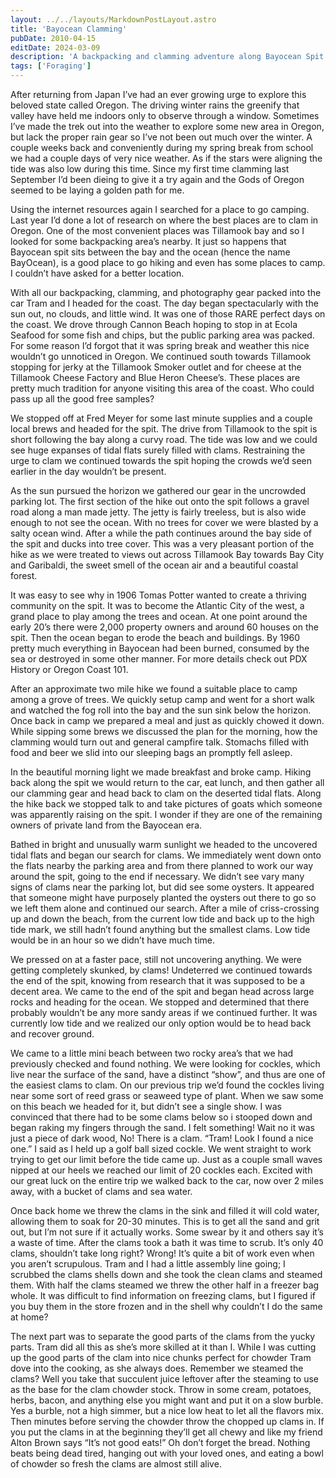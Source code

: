 ```yaml
---
layout: ../../layouts/MarkdownPostLayout.astro
title: 'Bayocean Clamming'
pubDate: 2010-04-15
editDate: 2024-03-09
description: 'A backpacking and clamming adventure along Bayocean Spit.'
tags: ['Foraging']
---
```


After returning from Japan I’ve had an ever growing urge to explore this beloved state called Oregon. The driving winter rains the greenify that valley have held me indoors only to observe through a window. Sometimes I’ve made the trek out into the weather to explore some new area in Oregon, but lack the proper rain gear so I’ve not been out much over the winter. A couple weeks back and conveniently during my spring break from school we had a couple days of very nice weather. As if the stars were aligning the tide was also low during this time. Since my first time clamming last September I’d been dieing to give it a try again and the Gods of Oregon seemed to be laying a golden path for me.

Using the internet resources again I searched for a place to go camping. Last year I’d done a lot of research on where the best places are to clam in Oregon. One of the most convenient places was Tillamook bay and so I looked for some backpacking area’s nearby. It just so happens that Bayocean spit sits between the bay and the ocean (hence the name BayOcean), is a good place to go hiking and even has some places to camp. I couldn’t have asked for a better location.

With all our backpacking, clamming, and photography gear packed into the car Tram and I headed for the coast. The day began spectacularly with the sun out, no clouds, and little wind. It was one of those RARE perfect days on the coast. We drove through Cannon Beach hoping to stop in at Ecola Seafood for some fish and chips, but the public parking area was packed. For some reason I’d forgot that it was spring break and weather this nice wouldn’t go unnoticed in Oregon. We continued south towards Tillamook stopping for jerky at the Tillamook Smoker outlet and for cheese at the Tillamook Cheese Factory and Blue Heron Cheese’s. These places are pretty much tradition for anyone visiting this area of the coast. Who could pass up all the good free samples?

We stopped off at Fred Meyer for some last minute supplies and a couple local brews and headed for the spit. The drive from Tillamook to the spit is short following the bay along a curvy road. The tide was low and we could see huge expanses of tidal flats surely filled with clams. Restraining the urge to clam we continued towards the spit hoping the crowds we’d seen earlier in the day wouldn’t be present.

As the sun pursued the horizon we gathered our gear in the uncrowded parking lot. The first section of the hike out onto the spit follows a gravel road along a man made jetty. The jetty is fairly treeless, but is also wide enough to not see the ocean. With no trees for cover we were blasted by a salty ocean wind. After a while the path continues around the bay side of the spit and ducks into tree cover. This was a very pleasant portion of the hike as we were treated to views out across Tillamook Bay towards Bay City and Garibaldi, the sweet smell of the ocean air and a beautiful coastal forest.

It was easy to see why in 1906 Tomas Potter wanted to create a thriving community on the spit. It was to become the Atlantic City of the west, a grand place to play among the trees and ocean. At one point around the early 20’s there were 2,000 property owners and around 60 houses on the spit. Then the ocean began to erode the beach and buildings. By 1960 pretty much everything in Bayocean had been burned, consumed by the sea or destroyed in some other manner. For more details check out PDX History or Oregon Coast 101.

After an approximate two mile hike we found a suitable place to camp among a grove of trees. We quickly setup camp and went for a short walk and watched the fog roll into the bay and the sun sink below the horizon. Once back in camp we prepared a meal and just as quickly chowed it down. While sipping some brews we discussed the plan for the morning, how the clamming would turn out and general campfire talk. Stomachs filled with food and beer we slid into our sleeping bags an promptly fell asleep.

In the beautiful morning light we made breakfast and broke camp. Hiking back along the spit we would return to the car, eat lunch, and then gather all our clamming gear and head back to clam on the deserted tidal flats. Along the hike back we stopped talk to and take pictures of goats which someone was apparently raising on the spit. I wonder if they are one of the remaining owners of private land from the Bayocean era.

Bathed in bright and unusually warm sunlight we headed to the uncovered tidal flats and began our search for clams. We immediately went down onto the flats nearby the parking area and from there planned to work our way around the spit, going to the end if necessary. We didn’t see vary many signs of clams near the parking lot, but did see some oysters. It appeared that someone might have purposely planted the oysters out there to go so we left them alone and continued our search. After a mile of criss-crossing up and down the beach, from the current low tide and back up to the high tide mark, we still hadn’t found anything but the smallest clams. Low tide would be in an hour so we didn’t have much time.

We pressed on at a faster pace, still not uncovering anything. We were getting completely skunked, by clams! Undeterred we continued towards the end of the spit, knowing from research that it was supposed to be a decent area. We came to the end of the spit and began head across large rocks and heading for the ocean. We stopped and determined that there probably wouldn’t be any more sandy areas if we continued further. It was currently low tide and we realized our only option would be to head back and recover ground.

We came to a little mini beach between two rocky area’s that we had previously checked and found nothing. We were looking for cockles, which live near the surface of the sand, have a distinct “show”, and thus are one of the easiest clams to clam. On our previous trip we’d found the cockles living near some sort of reed grass or seaweed type of plant. When we saw some on this beach we headed for it, but didn’t see a single show. I was convinced that there had to be some clams below so i stooped down and began raking my fingers through the sand. I felt something! Wait no it was just a piece of dark wood, No! There is a clam. “Tram! Look I found a nice one.” I said as I held up a golf ball sized cockle. We went straight to work trying to get our limit before the tide came up. Just as a couple small waves nipped at our heels we reached our limit of 20 cockles each. Excited with our great luck on the entire trip we walked back to the car, now over 2 miles away, with a bucket of clams and sea water.

Once back home we threw the clams in the sink and filled it will cold water, allowing them to soak for 20-30 minutes. This is to get all the sand and grit out, but I’m not sure if it actually works. Some swear by it and others say it’s a waste of time. After the clams took a bath it was time to scrub. It’s only 40 clams, shouldn’t take long right? Wrong! It’s quite a bit of work even when you aren’t scrupulous. Tram and I had a little assembly line going; I scrubbed the clams shells down and she took the clean clams and steamed them. With half the clams steamed we threw the other half in a freezer bag whole. It was difficult to find information on freezing clams, but I figured if you buy them in the store frozen and in the shell why couldn’t I do the same at home?

The next part was to separate the good parts of the clams from the yucky parts. Tram did all this as she’s more skilled at it than I. While I was cutting up the good parts of the clam into nice chunks perfect for chowder Tram dove into the cooking, as she always does. Remember we steamed the clams? Well you take that succulent juice leftover after the steaming to use as the base for the clam chowder stock. Throw in some cream, potatoes, herbs, bacon, and anything else you might want and put it on a slow burble. Yes a burble, not a high simmer, but a nice low heat to let all the flavors mix. Then minutes before serving the chowder throw the chopped up clams in. If you put the clams in at the beginning they’ll get all chewy and like my friend Alton Brown says “It’s not good eats!” Oh don’t forget the bread. Nothing beats being dead tired, hanging out with your loved ones, and eating a bowl of chowder so fresh the clams are almost still alive.
